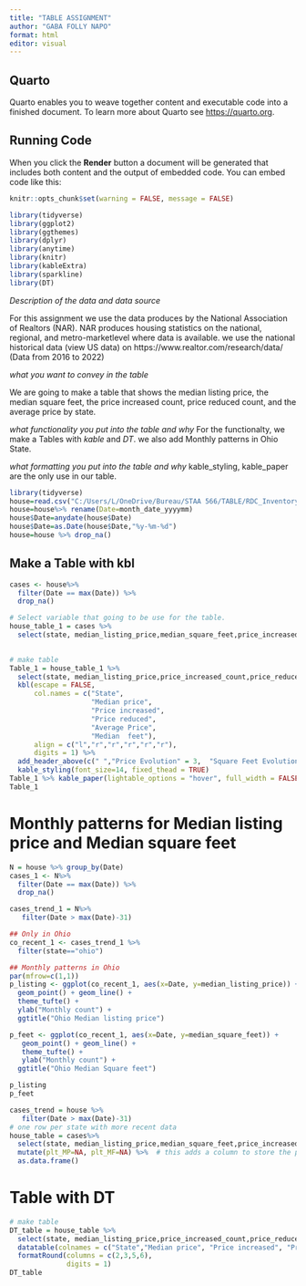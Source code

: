 ```yaml
---
title: "TABLE ASSIGNMENT"
author: "GABA FOLLY NAPO"
format: html
editor: visual
---
```


## Quarto

Quarto enables you to weave together content and executable code into a finished document. To learn more about Quarto see <https://quarto.org>.

## Running Code

When you click the **Render** button a document will be generated that includes both content and the output of embedded code. You can embed code like this:


```r
knitr::opts_chunk$set(warning = FALSE, message = FALSE)
```



```r
library(tidyverse)
library(ggplot2)
library(ggthemes)
library(dplyr)
library(anytime)
library(knitr)
library(kableExtra)
library(sparkline)
library(DT)
```


*Description of the data and data source*

For this assignment we use the data produces by the National Association of Realtors (NAR). NAR produces housing statistics on the national, regional, and metro-marketlevel where data is available. we use the national historical data (view US data) on https://www.realtor.com/research/data/ (Data from 2016 to 2022)

*what you want to convey in the table*

We are going to make a table that shows the median listing price, the median square feet, the price increased count, price reduced count, and the average price by state.

*what functionality you put into the table and why*
For the functionalty, we make a Tables with *kable* and *DT*. we also add Monthly patterns in Ohio State.

*what formatting you put into the table and why*
kable_styling, kable_paper are the only use in our table.

```r
library(tidyverse)
house=read.csv("C:/Users/L/OneDrive/Bureau/STAA 566/TABLE/RDC_Inventory_Core_Metrics_State_History.csv",header = TRUE)
house=house%>% rename(Date=month_date_yyyymm)
house$Date=anydate(house$Date)
house$Date=as.Date(house$Date,"%y-%m-%d")
house=house %>% drop_na()
```


## Make a Table with kbl

```r
cases <- house%>% 
  filter(Date == max(Date)) %>%
  drop_na()

# Select variable that going to be use for the table.
house_table_1 = cases %>% 
  select(state, median_listing_price,median_square_feet,price_increased_count,price_reduced_count,average_listing_price)
  

# make table
Table_1 = house_table_1 %>%
  select(state, median_listing_price,price_increased_count,price_reduced_count,average_listing_price, median_square_feet) %>%
  kbl(escape = FALSE,
      col.names = c("State",
                    "Median price",
                    "Price increased",
                    "Price reduced",
                    "Average Price",
                    "Median  feet"),
      align = c("l","r","r","r","r","r"),
      digits = 1) %>%
  add_header_above(c(" ","Price Evolution" = 3,  "Square Feet Evolution" = 2)) %>%
  kable_styling(font_size=14, fixed_thead = TRUE)
Table_1 %>% kable_paper(lightable_options = "hover", full_width = FALSE)
Table_1
```


# Monthly patterns for Median listing price and Median square feet

```r

N = house %>% group_by(Date)
cases_1 <- N%>% 
  filter(Date == max(Date)) %>%
  drop_na()

cases_trend_1 = N%>%
   filter(Date > max(Date)-31)

## Only in Ohio
co_recent_1 <- cases_trend_1 %>%
  filter(state=="ohio")

## Monthly patterns in Ohio
par(mfrow=c(1,1))
p_listing <- ggplot(co_recent_1, aes(x=Date, y=median_listing_price)) +
  geom_point() + geom_line() +
  theme_tufte() +
  ylab("Monthly count") +
  ggtitle("Ohio Median listing price")

p_feet <- ggplot(co_recent_1, aes(x=Date, y=median_square_feet)) + 
   geom_point() + geom_line() + 
   theme_tufte() +
   ylab("Monthly count") + 
  ggtitle("Ohio Median Square feet")

p_listing  
p_feet
```





```r
cases_trend = house %>%
   filter(Date > max(Date)-31)
# one row per state with more recent data
house_table = cases%>% 
  select(state, median_listing_price,median_square_feet,price_increased_count,price_reduced_count,average_listing_price)%>%
  mutate(plt_MP=NA, plt_MF=NA) %>%  # this adds a column to store the plot
  as.data.frame()
```

# Table with DT

```r
# make table
DT_table = house_table %>%
  select(state, median_listing_price,price_increased_count,price_reduced_count,average_listing_price, median_square_feet) %>%
  datatable(colnames = c("State","Median price", "Price increased", "Price reduced","Average Price","Median  feet")) %>%
  formatRound(columns = c(2,3,5,6),
              digits = 1)
DT_table 
```











